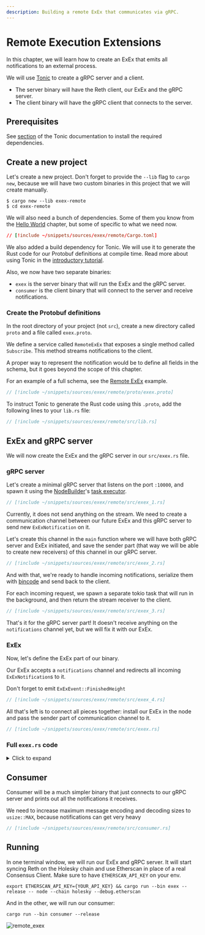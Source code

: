 ```yaml
---
description: Building a remote ExEx that communicates via gRPC.
---
```


# Remote Execution Extensions

In this chapter, we will learn how to create an ExEx that emits all notifications to an external process.

We will use [Tonic](https://github.com/hyperium/tonic) to create a gRPC server and a client.

-   The server binary will have the Reth client, our ExEx and the gRPC server.
-   The client binary will have the gRPC client that connects to the server.

## Prerequisites

See [section](https://github.com/hyperium/tonic?tab=readme-ov-file#dependencies) of the Tonic documentation
to install the required dependencies.

## Create a new project

Let's create a new project. Don't forget to provide the `--lib` flag to `cargo new`,
because we will have two custom binaries in this project that we will create manually.

```console
$ cargo new --lib exex-remote
$ cd exex-remote
```

We will also need a bunch of dependencies. Some of them you know from the [Hello World](/exex/hello-world) chapter,
but some of specific to what we need now.

```toml
// [!include ~/snippets/sources/exex/remote/Cargo.toml]
```

We also added a build dependency for Tonic. We will use it to generate the Rust code for our
Protobuf definitions at compile time. Read more about using Tonic in the
[introductory tutorial](https://github.com/hyperium/tonic/blob/6a213e9485965db0628591e30577ed81cdaeaf2b/examples/helloworld-tutorial.md).

Also, we now have two separate binaries:

-   `exex` is the server binary that will run the ExEx and the gRPC server.
-   `consumer` is the client binary that will connect to the server and receive notifications.

### Create the Protobuf definitions

In the root directory of your project (not `src`), create a new directory called `proto` and a file called `exex.proto`.

We define a service called `RemoteExEx` that exposes a single method called `Subscribe`.
This method streams notifications to the client.

<div class="warning">

A proper way to represent the notification would be to define all fields in the schema, but it goes beyond the scope
of this chapter.

For an example of a full schema, see the [Remote ExEx](https://github.com/paradigmxyz/reth-exex-examples/blob/1f74410740ac996276a84ee72003f4f9cf041491/remote/proto/exex.proto) example.

</div>

```protobuf
// [!include ~/snippets/sources/exex/remote/proto/exex.proto]
```

To instruct Tonic to generate the Rust code using this `.proto`, add the following lines to your `lib.rs` file:

```rust
// [!include ~/snippets/sources/exex/remote/src/lib.rs]
```

## ExEx and gRPC server

We will now create the ExEx and the gRPC server in our `src/exex.rs` file.

### gRPC server

Let's create a minimal gRPC server that listens on the port `:10000`, and spawn it using
the [NodeBuilder](https://reth.rs/docs/reth/builder/struct.NodeBuilder.html)'s [task executor](https://reth.rs/docs/reth/tasks/struct.TaskExecutor.html).

```rust
// [!include ~/snippets/sources/exex/remote/src/exex_1.rs]
```

Currently, it does not send anything on the stream.
We need to create a communication channel between our future ExEx and this gRPC server
to send new `ExExNotification` on it.

Let's create this channel in the `main` function where we will have both gRPC server and ExEx initiated,
and save the sender part (that way we will be able to create new receivers) of this channel in our gRPC server.

```rust
// [!include ~/snippets/sources/exex/remote/src/exex_2.rs]
```

And with that, we're ready to handle incoming notifications, serialize them with [bincode](https://docs.rs/bincode/)
and send back to the client.

For each incoming request, we spawn a separate tokio task that will run in the background,
and then return the stream receiver to the client.

```rust
// [!include ~/snippets/sources/exex/remote/src/exex_3.rs]
```

That's it for the gRPC server part! It doesn't receive anything on the `notifications` channel yet,
but we will fix it with our ExEx.

### ExEx

Now, let's define the ExEx part of our binary.

Our ExEx accepts a `notifications` channel and redirects all incoming `ExExNotification`s to it.

<div class="warning">

Don't forget to emit `ExExEvent::FinishedHeight`

</div>

```rust
// [!include ~/snippets/sources/exex/remote/src/exex_4.rs]
```

All that's left is to connect all pieces together: install our ExEx in the node and pass the sender part
of communication channel to it.

```rust
// [!include ~/snippets/sources/exex/remote/src/exex.rs]
```

### Full `exex.rs` code

<details>
    <summary>Click to expand</summary>
    ```rust 
    // [!include ~/snippets/sources/exex/remote/src/exex.rs]
    ```
</details>

## Consumer

Consumer will be a much simpler binary that just connects to our gRPC server and prints out all the notifications
it receives.

<div class="warning">

We need to increase maximum message encoding and decoding sizes to `usize::MAX`,
because notifications can get very heavy

</div>

```rust
// [!include ~/snippets/sources/exex/remote/src/consumer.rs]
```

## Running

In one terminal window, we will run our ExEx and gRPC server. It will start syncing Reth on the Holesky chain
and use Etherscan in place of a real Consensus Client. Make sure to have `ETHERSCAN_API_KEY` on your env.

```console
export ETHERSCAN_API_KEY={YOUR_API_KEY} && cargo run --bin exex --release -- node --chain holesky --debug.etherscan
```

And in the other, we will run our consumer:

```console
cargo run --bin consumer --release
```

![remote_exex](/remote_exex.png)
